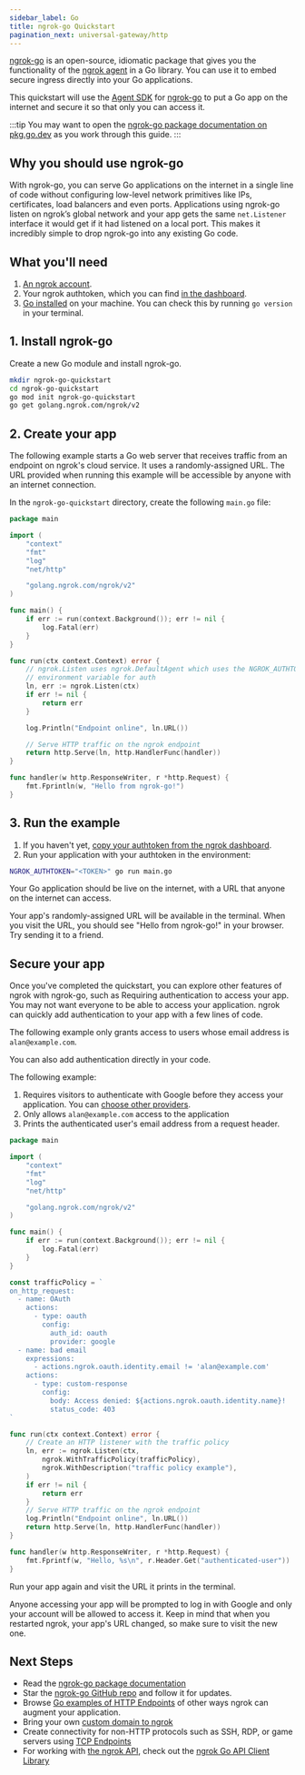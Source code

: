 ```yaml
---
sidebar_label: Go
title: ngrok-go Quickstart
pagination_next: universal-gateway/http
---
```



[ngrok-go](https://github.com/ngrok/ngrok-go/) is an open-source, idiomatic package that gives you the functionality of the [ngrok agent](/agent) in a Go library. You can use it to embed secure ingress directly into your Go applications.

This quickstart will use the [Agent SDK](/agent-sdks/) for [ngrok-go](https://github.com/ngrok/ngrok-go) to put a Go app on the internet and secure it so that only you can access it.

:::tip
You may want to open the [ngrok-go package documentation on pkg.go.dev](https://pkg.go.dev/golang.ngrok.com/ngrok) as you work through this guide.
:::

## Why you should use ngrok-go

With ngrok-go, you can serve Go applications on the internet in a single line of code without configuring low-level network primitives like IPs, certificates, load balancers and even ports. Applications using ngrok-go listen on ngrok’s global
network and your app gets the same `net.Listener` interface it would get if it had listened on a local port. This makes it incredibly simple to drop ngrok-go into any existing Go code.

## What you'll need

1. [An ngrok account](https://dashboard.ngrok.com/signup).
1. Your ngrok authtoken, which you can find [in the dashboard](https://dashboard.ngrok.com/get-started/your-authtoken).
1. [Go installed](https://go.dev/doc/install) on your machine. You can check this by running `go version` in your terminal.

## 1. Install ngrok-go

Create a new Go module and install ngrok-go.

```bash
mkdir ngrok-go-quickstart
cd ngrok-go-quickstart
go mod init ngrok-go-quickstart
go get golang.ngrok.com/ngrok/v2
```

## 2. Create your app

The following example starts a Go web server that receives traffic from an endpoint on ngrok's cloud service. It uses a randomly-assigned URL. The URL provided when running this example will be accessible by anyone with an internet connection.

In the `ngrok-go-quickstart` directory, create the following `main.go` file:

```go
package main

import (
	"context"
	"fmt"
	"log"
	"net/http"

	"golang.ngrok.com/ngrok/v2"
)

func main() {
	if err := run(context.Background()); err != nil {
		log.Fatal(err)
	}
}

func run(ctx context.Context) error {
	// ngrok.Listen uses ngrok.DefaultAgent which uses the NGROK_AUTHTOKEN
	// environment variable for auth
	ln, err := ngrok.Listen(ctx)
	if err != nil {
		return err
	}

	log.Println("Endpoint online", ln.URL())

	// Serve HTTP traffic on the ngrok endpoint
	return http.Serve(ln, http.HandlerFunc(handler))
}

func handler(w http.ResponseWriter, r *http.Request) {
	fmt.Fprintln(w, "Hello from ngrok-go!")
}
```

## 3. Run the example

1. If you haven't yet, [copy your authtoken from the ngrok dashboard](https://dashboard.ngrok.com/get-started/your-authtoken).
1. Run your application with your authtoken in the environment:

```bash
NGROK_AUTHTOKEN="<TOKEN>" go run main.go
```

Your Go application should be live on the internet, with a URL that anyone on the internet can access.

Your app's randomly-assigned URL will be available in the terminal. When you visit the URL, you should see "Hello from ngrok-go!" in your browser. Try sending it to a friend.

## Secure your app

Once you've completed the quickstart, you can explore other features of ngrok with ngrok-go, such as Requiring authentication to access your app. You may not want everyone to be able to access your application. ngrok can
quickly add authentication to your app with a few lines of code.

The following example only grants access to users whose email address is `alan@example.com`.

You can also add authentication directly in your code.

The following example:

1. Requires visitors to authenticate with Google before they access your application. You can [choose other providers](/traffic-policy/actions/oauth/#supported-providers).
1. Only allows `alan@example.com` access to the application
1. Prints the authenticated user's email address from a request header.

```go
package main

import (
	"context"
	"fmt"
	"log"
	"net/http"

	"golang.ngrok.com/ngrok/v2"
)

func main() {
	if err := run(context.Background()); err != nil {
		log.Fatal(err)
	}
}

const trafficPolicy = `
on_http_request:
  - name: OAuth
    actions:
      - type: oauth
        config:
          auth_id: oauth
          provider: google
  - name: bad email
    expressions:
      - actions.ngrok.oauth.identity.email != 'alan@example.com'
    actions:
      - type: custom-response
        config:
          body: Access denied: ${actions.ngrok.oauth.identity.name}!
          status_code: 403
`

func run(ctx context.Context) error {
	// Create an HTTP listener with the traffic policy
	ln, err := ngrok.Listen(ctx,
		ngrok.WithTrafficPolicy(trafficPolicy),
		ngrok.WithDescription("traffic policy example"),
	)
	if err != nil {
		return err
	}
	// Serve HTTP traffic on the ngrok endpoint
	log.Println("Endpoint online", ln.URL())
	return http.Serve(ln, http.HandlerFunc(handler))
}

func handler(w http.ResponseWriter, r *http.Request) {
	fmt.Fprintf(w, "Hello, %s\n", r.Header.Get("authenticated-user"))
}
```

Run your app again and visit the URL it prints in the terminal.

Anyone accessing your app will be prompted to log in with Google and only your
account will be allowed to access it. Keep in mind that when you restarted
ngrok, your app's URL changed, so make sure to visit the new one.

## Next Steps

- Read the [ngrok-go package documentation](https://pkg.go.dev/golang.ngrok.com/ngrok/v2)
- Star the [ngrok-go GitHub repo](https://github.com/ngrok/ngrok-go) and follow
  it for updates.
- Browse [Go examples of HTTP Endpoints](/universal-gateway/http/?cty=go-sdk) of other ways ngrok can augment your application.
- Bring your own [custom domain to ngrok](/universal-gateway/http/#bring-your-own-domain)
- Create connectivity for non-HTTP protocols such as SSH, RDP, or game servers using [TCP Endpoints](/universal-gateway/tcp/?cty=go-sdk)
- For working with [the ngrok API](https://ngrok.com/docs/api/), check out the [ngrok Go API Client Library](https://github.com/ngrok/ngrok-api-go)
